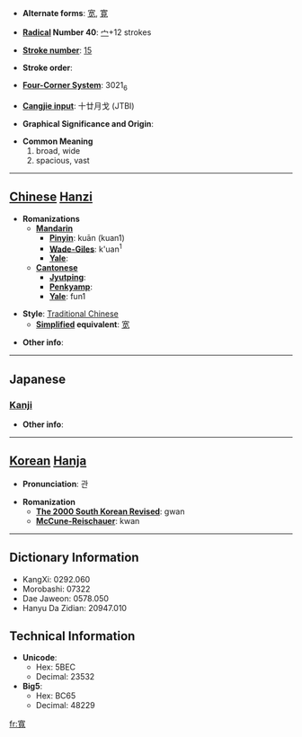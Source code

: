 * '''Alternate forms''': [[宽]], [[寛]]

* '''[[Wiktionary:Chinese radical index| Radical]] Number 40''': [[Wiktionary:Chinese radical index 宀|宀]]+12 strokes

* '''[[Wiktionary:Chinese total strokes index|Stroke number]]''': [[Wiktionary:Chinese total strokes index 15|15]]

* '''Stroke order''': 

* '''[[Wiktionary:Chinese four corner index|Four-Corner System]]''': 3021<sub>6</sub>

* '''[[Wiktionary:Chinese Cangjie index|Cangjie input]]''': 十廿月戈 (JTBI)

* '''Graphical Significance and Origin''': 

* '''Common Meaning'''
*#broad, wide
*# spacious, vast


----

== [[Chinese]] [[Hanzi]] ==

* '''Romanizations'''
** '''[[Mandarin]]'''
*** '''[[Pinyin]]''': kuān (kuan1)
*** '''[[Wade-Giles]]''': k'uan<sup>1</sup>
*** '''[[Yale]]''': 
** '''[[Cantonese]]'''
*** '''[[Jyutping]]''':
*** '''[[Penkyamp]]''': 
*** '''[[Yale]]''': fun1

* '''Style''': [[Traditional Chinese]] 
** '''[[Simplified Chinese|Simplified]] equivalent''': [[宽]]

* '''Other info''': 

----

==Japanese==
===[[Kanji]]===
{{kanji|on readings=[[かん]] (kan)|kun readings=[[ひろい]] (hiroi), [[ゆるやか]] (yuruyaka), [[くつろぐ]] (kutsurogu)}}

* '''Other info''':  

----

== [[Korean]] [[Hanja]] ==

* '''Pronunciation''': 관

* '''Romanization'''
** '''[[The 2000 South Korean Revised Romanization|The 2000 South Korean Revised]]''': gwan
** '''[[McCune-Reischauer]]''': kwan

----

== Dictionary Information ==

* KangXi: 0292.060
* Morobashi: 07322
* Dae Jaweon: 0578.050
* Hanyu Da Zidian: 20947.010

== Technical Information ==

* '''Unicode''':
** Hex: 5BEC
** Decimal: 23532
* '''Big5''':
** Hex: BC65
** Decimal: 48229

[[fr:寬]]